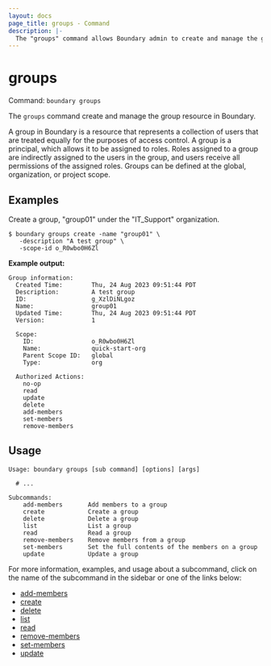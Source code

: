 ```yaml
---
layout: docs
page_title: groups - Command
description: |-
  The "groups" command allows Boundary admin to create and manage the group resources.
---
```


# groups

Command: `boundary groups`

The `groups` command create and manage the group resource in Boundary.

A group in Boundary is a resource that represents a collection of users that are
treated equally for the purposes of access control. A group is a principal,
which allows it to be assigned to roles. Roles assigned to a group are
indirectly assigned to the users in the group, and users receive all permissions
of the assigned roles. Groups can be defined at the global, organization, or
project scope.

## Examples

Create a group, "group01" under the "IT_Support" organization.

```shell-session
$ boundary groups create -name "group01" \
   -description "A test group" \
   -scope-id o_R0wbo0H6Zl
```

**Example output:**

<CodeBlockConfig hideClipboard>

```plaintext
Group information:
  Created Time:        Thu, 24 Aug 2023 09:51:44 PDT
  Description:         A test group
  ID:                  g_XzlDiNLgoz
  Name:                group01
  Updated Time:        Thu, 24 Aug 2023 09:51:44 PDT
  Version:             1

  Scope:
    ID:                o_R0wbo0H6Zl
    Name:              quick-start-org
    Parent Scope ID:   global
    Type:              org

  Authorized Actions:
    no-op
    read
    update
    delete
    add-members
    set-members
    remove-members
```

</CodeBlockConfig>

## Usage

<CodeBlockConfig hideClipboard>

```shell-session
Usage: boundary groups [sub command] [options] [args]

  # ...

Subcommands:
    add-members       Add members to a group
    create            Create a group
    delete            Delete a group
    list              List a group
    read              Read a group
    remove-members    Remove members from a group
    set-members       Set the full contents of the members on a group
    update            Update a group
```

</CodeBlockConfig>

For more information, examples, and usage about a subcommand, click on the name
of the subcommand in the sidebar or one of the links below:

- [add-members](/boundary/docs/api-clients/commands/groups/add-members)
- [create](/boundary/docs/api-clients/commands/groups/create)
- [delete](/boundary/docs/api-clients/commands/groups/delete)
- [list](/boundary/docs/api-clients/commands/groups/list)
- [read](/boundary/docs/api-clients/commands/groups/read)
- [remove-members](/boundary/docs/api-clients/commands/groups/remove-members)
- [set-members](/boundary/docs/api-clients/commands/groups/set-members)
- [update](/boundary/docs/api-clients/commands/groups/update)
